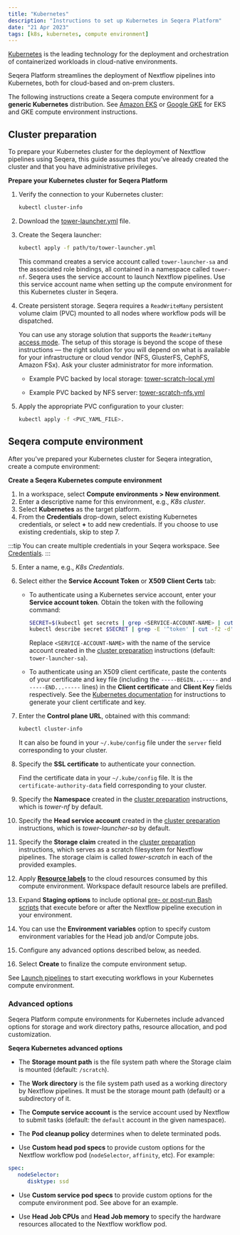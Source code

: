 ```yaml
---
title: "Kubernetes"
description: "Instructions to set up Kubernetes in Seqera Platform"
date: "21 Apr 2023"
tags: [k8s, kubernetes, compute environment]
---
```


[Kubernetes](https://kubernetes.io/) is the leading technology for the deployment and orchestration of containerized workloads in cloud-native environments.

Seqera Platform streamlines the deployment of Nextflow pipelines into Kubernetes, both for cloud-based and on-prem clusters.

The following instructions create a Seqera compute environment for a **generic Kubernetes** distribution. See [Amazon EKS](./eks.mdx) or [Google GKE](./gke.mdx) for EKS and GKE compute environment instructions.

## Cluster preparation

To prepare your Kubernetes cluster for the deployment of Nextflow pipelines using Seqera, this guide assumes that you've already created the cluster and that you have administrative privileges.

**Prepare your Kubernetes cluster for Seqera Platform**

1. Verify the connection to your Kubernetes cluster:

   ```bash
   kubectl cluster-info
   ```

2. Download the [tower-launcher.yml](../_templates/k8s/tower-launcher.yml) file.

3. Create the Seqera launcher:

   ```bash
   kubectl apply -f path/to/tower-launcher.yml
   ```

   This command creates a service account called `tower-launcher-sa` and the associated role bindings, all contained in a namespace called `tower-nf`. Seqera uses the service account to launch Nextflow pipelines. Use this service account name when setting up the compute environment for this Kubernetes cluster in Seqera.

4. Create persistent storage. Seqera requires a `ReadWriteMany` persistent volume claim (PVC) mounted to all nodes where workflow pods will be dispatched.

   You can use any storage solution that supports the `ReadWriteMany` [access mode](https://kubernetes.io/docs/concepts/storage/persistent-volumes/#access-modes). The setup of this storage is beyond the scope of these instructions — the right solution for you will depend on what is available for your infrastructure or cloud vendor (NFS, GlusterFS, CephFS, Amazon FSx). Ask your cluster administrator for more information.

   - Example PVC backed by local storage: [tower-scratch-local.yml](../_templates/k8s/tower-scratch-local.yml)

   - Example PVC backed by NFS server: [tower-scratch-nfs.yml](../_templates/k8s/tower-scratch-nfs.yml)

5. Apply the appropriate PVC configuration to your cluster:

   ```bash
   kubectl apply -f <PVC_YAML_FILE>.
   ```

## Seqera compute environment

After you've prepared your Kubernetes cluster for Seqera integration, create a compute environment:

**Create a Seqera Kubernetes compute environment**

1. In a workspace, select **Compute environments > New environment**.
2. Enter a descriptive name for this environment, e.g., _K8s cluster_.
3. Select **Kubernetes** as the target platform.
4. From the **Credentials** drop-down, select existing Kubernetes credentials, or select **+** to add new credentials. If you choose to use existing credentials, skip to step 7.

:::tip
You can create multiple credentials in your Seqera workspace. See [Credentials](../credentials/overview.mdx).
:::

5. Enter a name, e.g., _K8s Credentials_.
6. Select either the **Service Account Token** or **X509 Client Certs** tab:

   - To authenticate using a Kubernetes service account, enter your **Service account token**. Obtain the token with the following command:

      ```bash
      SECRET=$(kubectl get secrets | grep <SERVICE-ACCOUNT-NAME> | cut -f1 -d ' ')
      kubectl describe secret $SECRET | grep -E '^token' | cut -f2 -d':' | tr -d '\t'
      ```

      Replace `<SERVICE-ACCOUNT-NAME>` with the name of the service account created in the [cluster preparation](#cluster-preparation) instructions (default: `tower-launcher-sa`).

   - To authenticate using an X509 client certificate, paste the contents of your certificate and key file (including the `-----BEGIN...-----` and `-----END...-----` lines) in the **Client certificate** and **Client Key** fields respectively. See the [Kubernetes documentation](https://kubernetes.io/docs/tasks/administer-cluster/certificates/) for instructions to generate your client certificate and key. 

7. Enter the **Control plane URL**, obtained with this command:

   ```bash
   kubectl cluster-info
   ```

   It can also be found in your `~/.kube/config` file under the `server` field corresponding to your cluster.

8. Specify the **SSL certificate** to authenticate your connection.

   Find the certificate data in your `~/.kube/config` file. It is the `certificate-authority-data` field corresponding to your cluster.

9. Specify the **Namespace** created in the [cluster preparation](#cluster-preparation) instructions, which is _tower-nf_ by default.
10. Specify the **Head service account** created in the [cluster preparation](#cluster-preparation) instructions, which is _tower-launcher-sa_ by default.
11. Specify the **Storage claim** created in the [cluster preparation](#cluster-preparation) instructions, which serves as a scratch filesystem for Nextflow pipelines. The storage claim is called _tower-scratch_ in each of the provided examples.
12. Apply [**Resource labels**](../resource-labels/overview.mdx) to the cloud resources consumed by this compute environment. Workspace default resource labels are prefilled.
13. Expand **Staging options** to include optional [pre- or post-run Bash scripts](../launch/advanced.mdx#pre--post-run-scripts) that execute before or after the Nextflow pipeline execution in your environment.
14. You can use the **Environment variables** option to specify custom environment variables for the Head job and/or Compute jobs.
15. Configure any advanced options described below, as needed.
16. Select **Create** to finalize the compute environment setup.

See [Launch pipelines](../launch/launchpad.mdx) to start executing workflows in your Kubernetes compute environment.

### Advanced options

Seqera Platform compute environments for Kubernetes include advanced options for storage and work directory paths, resource allocation, and pod customization.

**Seqera Kubernetes advanced options**

- The **Storage mount path** is the file system path where the Storage claim is mounted (default: `/scratch`).

- The **Work directory** is the file system path used as a working directory by Nextflow pipelines. It must be the storage mount path (default) or a subdirectory of it.

- The **Compute service account** is the service account used by Nextflow to submit tasks (default: the `default` account in the given namespace).

- The **Pod cleanup policy** determines when to delete terminated pods.

- Use **Custom head pod specs** to provide custom options for the Nextflow workflow pod (`nodeSelector`, `affinity`, etc). For example:

```yaml
spec:
   nodeSelector:
      disktype: ssd
```

- Use **Custom service pod specs** to provide custom options for the compute environment pod. See above for an example.

- Use **Head Job CPUs** and **Head Job memory** to specify the hardware resources allocated to the Nextflow workflow pod.

<!-- sync with DevOps about recent Ingress changes and implication for cluster prep and what we expect-->
